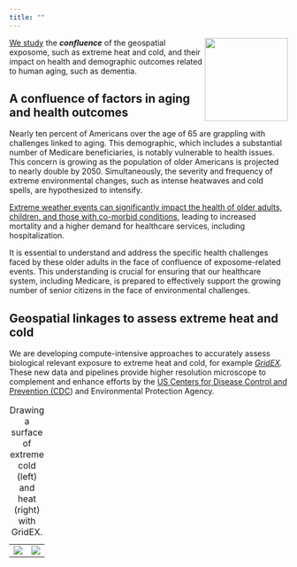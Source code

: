 ```yaml
---
title: ""
---
```


![](img/confluence2.png){style="float: right;" fig-alt="" fig-align="right" width="150"}

[We study](./team.html) the ***confluence*** of the geospatial exposome, such as extreme heat and cold, and their impact on health and demographic outcomes related to human aging, such as dementia.

## A confluence of factors in aging and health outcomes

Nearly ten percent of Americans over the age of 65 are grappling with challenges linked to aging. This demographic, which includes a substantial number of Medicare beneficiaries, is notably vulnerable to health issues. This concern is growing as the population of older Americans is projected to nearly double by 2050. Simultaneously, the severity and frequency of extreme environmental changes, such as intense heatwaves and cold spells, are hypothesized to intensify.

[Extreme weather events can significantly impact the health of older adults, children, and those with co-morbid conditions](https://www.cdc.gov/disasters/extremeheat/specificgroups.html), leading to increased mortality and a higher demand for healthcare services, including hospitalization.

It is essential to understand and address the specific health challenges faced by these older adults in the face of confluence of exposome-related events. This understanding is crucial for ensuring that our healthcare system, including Medicare, is prepared to effectively support the growing number of senior citizens in the face of environmental challenges.

## Geospatial linkages to assess extreme heat and cold

We are developing compute-intensive approaches to accurately assess biological relevant exposure to extreme heat and cold, for example [*GridEX*](posts/intro_gridex.html)*.* These new data and pipelines provide higher resolution microscope to complement and enhance efforts by the [US Centers for Disease Control and Prevention (CDC](https://ephtracking.cdc.gov/Applications/heatTracker/)) and Environmental Protection Agency.

|                  |                  |
|------------------|------------------|
| ![](img/ece.jpg) | ![](img/ehe.jpg) |

: Drawing a surface of extreme cold (left) and heat (right) with GridEX.
